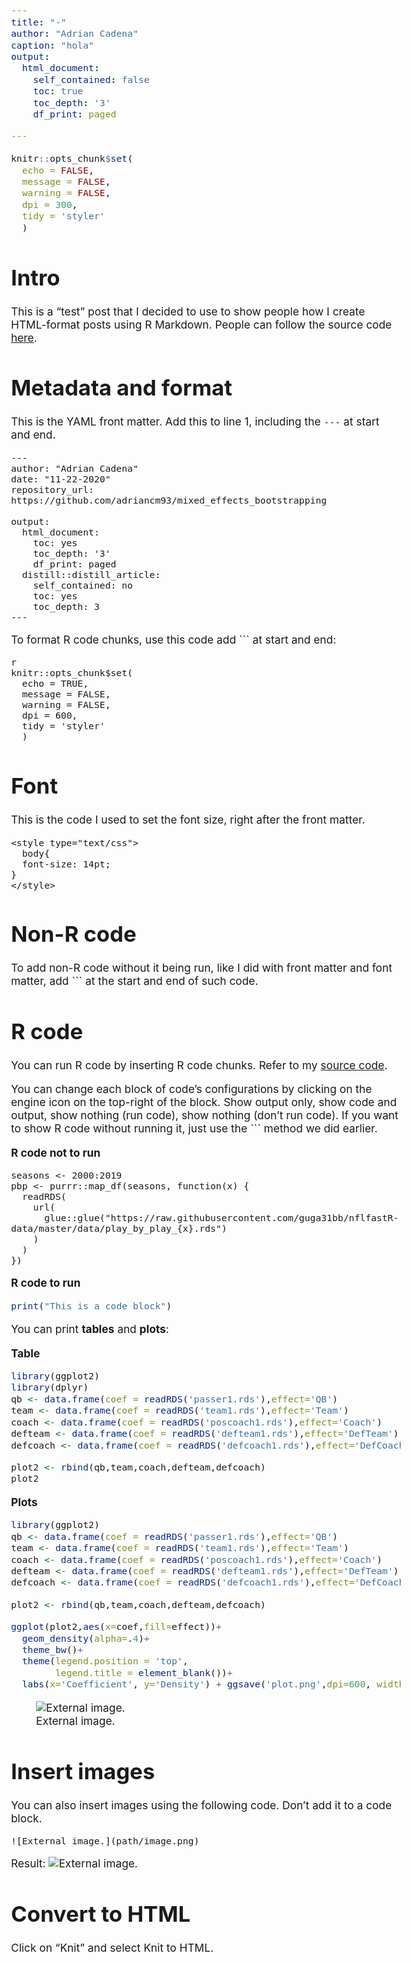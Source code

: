 ```yaml
---
title: "-"
author: "Adrian Cadena"
caption: "hola"
output: 
  html_document:
    self_contained: false
    toc: true
    toc_depth: '3'
    df_print: paged

---
```

```r
knitr::opts_chunk$set(
  echo = FALSE, 
  message = FALSE, 
  warning = FALSE, 
  dpi = 300, 
  tidy = 'styler'
  )
```

<style type="text/css">
  body{
  font-size: 13pt;
}
h1.title {
  font-size: 1px;
}
</style>


# Intro
This is a "test" post that I decided to use to show people how I create HTML-format posts using R Markdown. People can follow the source code [here](https://github.com/adriancm93/website/blob/master/content/post/qb/index.Rmd).

# Metadata and format

This is the YAML front matter.  Add this to line 1, including the ```---``` at start and end.

```
---
author: "Adrian Cadena"
date: "11-22-2020"
repository_url: https://github.com/adriancm93/mixed_effects_bootstrapping

output:
  html_document:
    toc: yes
    toc_depth: '3'
    df_print: paged
  distill::distill_article:
    self_contained: no
    toc: yes
    toc_depth: 3
---
```
To format R code chunks, use this code add ``` ``` ``` at start and end:

```
{r setup, include=FALSE}
knitr::opts_chunk$set(
  echo = TRUE, 
  message = FALSE, 
  warning = FALSE, 
  dpi = 600, 
  tidy = 'styler'
  )

```

# Font

This is the code I used to set the font size, right after the front matter.
```
<style type="text/css">
  body{
  font-size: 14pt;
}
</style>

```

# Non-R code
To add non-R code without it being run, like I did with front matter and font matter, add ``` ``` ``` at the start and end of such code.

# R code

You can run R code by inserting R code chunks. Refer to my [source code](https://github.com/adriancm93/website/blob/master/content/post/qb/index.Rmd).

You can change each block of code's configurations by clicking on the engine icon on the top-right of the block. Show output only, show code and output, show nothing (run code), show nothing (don't run code). If you want to show R code without running it, just use the ``` ``` ``` method we did earlier.


**R code not to run**
```
seasons <- 2000:2019
pbp <- purrr::map_df(seasons, function(x) {
  readRDS(
    url(
      glue::glue("https://raw.githubusercontent.com/guga31bb/nflfastR-data/master/data/play_by_play_{x}.rds")
    )
  )
})
```

**R code to run**
```r
print("This is a code block")
```

You can print **tables** and **plots**:

**Table**

```r
library(ggplot2)
library(dplyr)
qb <- data.frame(coef = readRDS('passer1.rds'),effect='QB')
team <- data.frame(coef = readRDS('team1.rds'),effect='Team')
coach <- data.frame(coef = readRDS('poscoach1.rds'),effect='Coach')
defteam <- data.frame(coef = readRDS('defteam1.rds'),effect='DefTeam')
defcoach <- data.frame(coef = readRDS('defcoach1.rds'),effect='DefCoach')

plot2 <- rbind(qb,team,coach,defteam,defcoach)
plot2

```

**Plots**
```r
library(ggplot2)
qb <- data.frame(coef = readRDS('passer1.rds'),effect='QB')
team <- data.frame(coef = readRDS('team1.rds'),effect='Team')
coach <- data.frame(coef = readRDS('poscoach1.rds'),effect='Coach')
defteam <- data.frame(coef = readRDS('defteam1.rds'),effect='DefTeam')
defcoach <- data.frame(coef = readRDS('defcoach1.rds'),effect='DefCoach')

plot2 <- rbind(qb,team,coach,defteam,defcoach)

ggplot(plot2,aes(x=coef,fill=effect))+
  geom_density(alpha=.4)+
  theme_bw()+ 
  theme(legend.position = 'top',
        legend.title = element_blank())+
  labs(x='Coefficient', y='Density') + ggsave('plot.png',dpi=600, width = 8, height = 5, units = "in")
```

![External image.](plot.png)

# Insert images

You can also insert images using the following code. Don't add it to a code block.

```
![External image.](path/image.png)
```

Result:
![External image.](pic.png)

# Convert to HTML
Click on "Knit" and select Knit to HTML. 

